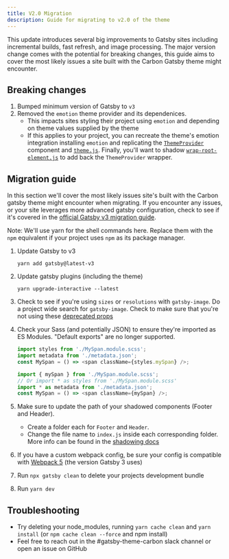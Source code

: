 ```yaml
---
title: V2.0 Migration
description: Guide for migrating to v2.0 of the theme
---
```


<PageDescription>

This update introduces several big improvements to Gatsby sites including
incremental builds, fast refresh, and image processing. The major version change
comes with the potential for breaking changes, this guide aims to cover the most
likely issues a site built with the Carbon Gatsby theme might encounter.

</PageDescription>

## Breaking changes

1. Bumped minimum version of Gatsby to `v3`
2. Removed the `emotion` theme provider and its dependenices.
   - This impacts sites styling their project using `emotion` and depending on
     theme values supplied by the theme
   - If this applies to your project, you can recreate the theme's emotion
     integration installing `emotion` and replicating the
     [`ThemeProvider`](https://github.com/carbon-design-system/gatsby-theme-carbon/blob/857abf691590d86b9384a8f35256e8f54fad299e/packages/gatsby-theme-carbon/src/components/ThemeProvider.js)
     component and
     [`theme.js`](https://github.com/carbon-design-system/gatsby-theme-carbon/blob/main/packages/gatsby-theme-carbon/src/util/theme.js).
     Finally, you'll want to shadow
     [`wrap-root-element.js`](https://github.com/carbon-design-system/gatsby-theme-carbon/blob/857abf691590d86b9384a8f35256e8f54fad299e/packages/gatsby-theme-carbon/src/util/wrap-root-element.js#L1)
     to add back the `ThemeProvider` wrapper.

## Migration guide

In this section we'll cover the most likely issues site's built with the Carbon
gatsby theme might encounter when migrating. If you encounter any issues, or
your site leverages more advanced gatsby configuration, check to see if it's
covered in the
[official Gatsby v3 migration guide](https://www.gatsbyjs.com/docs/reference/release-notes/migrating-from-v2-to-v3/).

<InlineNotification>

Note: We'll use yarn for the shell commands here. Replace them with the `npm`
equivalent if your project uses `npm` as its package manager.

</InlineNotification>

1. Update Gatsby to v3
   ```
   yarn add gatsby@latest-v3
   ```
2. Update gatsby plugins (including the theme)
   ```
   yarn upgrade-interactive --latest
   ```
3. Check to see if you're using `sizes` or `resolutions` with `gatsby-image`. Do
   a project wide search for `gatsby-image`. Check to make sure that you're not
   using these
   [deprecated props](https://www.gatsbyjs.com/docs/reference/release-notes/migrating-from-v2-to-v3/#removal-of-sizes--resolutions-for-image-queries)
4. Check your Sass (and potentially JSON) to ensure they're imported as ES
   Modules. "Default exports" are no longer supported.

   ```js path=Before
   import styles from './MySpan.module.scss';
   import metadata from './metadata.json';
   const MySpan = () => <span className={styles.mySpan} />;
   ```

   ```js path=After
   import { mySpan } from './MySpan.module.scss';
   // Or import * as styles from './MySpan.module.scss'
   import * as metadata from './metadata.json';
   const MySpan = () => <span className={mySpan} />;
   ```

5. Make sure to update the path of your shadowed components (Footer and Header).
   - Create a folder each for `Footer` and `Header`.
   - Change the file name to `index.js` inside each corresponding folder. More
     info can be found in the
     [shadowing docs](https://gatsby-theme-carbon.vercel.app/guides/shadowing/#shadowing-basics)
6. If you have a custom webpack config, be sure your config is compatible with
   [Webpack 5](https://webpack.js.org/migrate/5/) (the version Gatsby 3 uses)
7. Run `npx gatsby clean` to delete your projects development bundle
8. Run `yarn dev`

## Troubleshooting

- Try deleting your node_modules, running `yarn cache clean` and `yarn install`
  (or `npm cache clean --force` and npm install)
- Feel free to reach out in the #gatsby-theme-carbon slack channel or open an
  issue on GitHub
